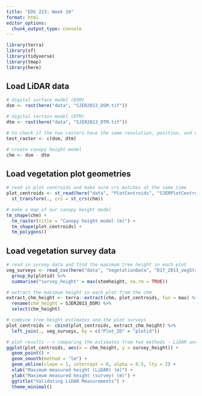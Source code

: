 ```yaml
---
title: "EDS 223: Week 10"
format: html
editor_options: 
  chunk_output_type: console
---
```


```r
library(terra)
library(sf)
library(tidyverse)
library(tmap)
library(here)
```

## Load LiDAR data
```r
# digital surface model (DSM)
dsm <- rast(here("data", "SJER2013_DSM.tif"))

# digital terrain model (DTM)
dtm <- rast(here("data", "SJER2013_DTM.tif"))
```

```r
# to check if the two rasters have the same resolution, position, and extent, let's just try to stack them. If it works, we know they match 
test_raster <- c(dsm, dtm)
```

```r
# create canopy height model 
chm <- dsm - dtm
```

## Load vegetation plot geometries
```r
# read in plot centroids and make sure crs matches at the same time
plot_centroids <- st_read(here("data", "PlotCentroids", "SJERPlotCentroids_Buffer.shp")) %>%
  st_transform(., crs = st_crs(chm))
```

```r
# make a map of our canopy height model
tm_shape(chm) +
  tm_raster(title = "Canopy height model (m)") +
  tm_shape(plot_centroids) +
  tm_polygons()
```

## Load vegetation survey data
```r
# read in survey data and find the maximum tree height in each plot
veg_surveys <- read_csv(here("data", "VegetationData", "D17_2013_vegStr.csv")) %>%
  group_by(plotid) %>%
  summarise("survey_height" = max(stemheight, na.rm = TRUE))
```

```r
# extract the maximum height in each plot from the chm
extract_chm_height <- terra::extract(chm, plot_centroids, fun = max) %>%
  rename(chm_height = SJER2013_DSM) %>%
  select(chm_height)

# combine tree height estimates and the plot surveys
plot_centroids <- cbind(plot_centroids, extract_chm_height) %>%
  left_join(., veg_surveys, by = c("Plot_ID" = "plotid"))
```

```r
# plot results --> comparing the estimates from two methods - LiDAR and on-the-ground surveys
ggplot(plot_centroids, aes(x = chm_height, y = survey_height)) +
  geom_point() +
  geom_smooth(method = "lm") +
  geom_abline(slope = 1, intercept = 0, alpha = 0.5, lty = 2) +
  xlab("Maximum measured height (LiDAR) (m)") +
  ylab("Maximum measured height (survey) (m)") +
  ggtitle("Validating LiDAR Measurements") +
  theme_minimal()
```


